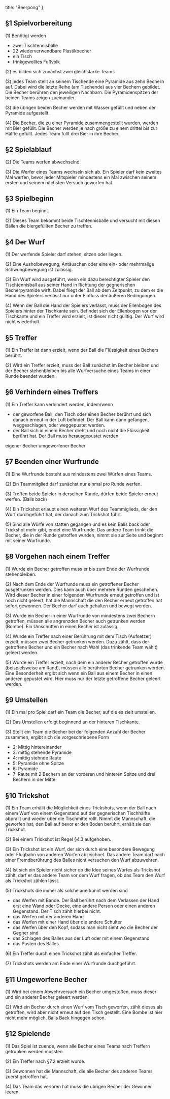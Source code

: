   title: "Beerpong"
};


## §1 Spielvorbereitung

(1) Benötigt werden

  - zwei Tischtennisbälle
  - 22 wiederverwendbare Plastikbecher
  - ein Tisch
  - trinkgewolltes Fußvolk

(2) es bilden sich zunächst zwei gleichstarke Teams

(3) jedes Team stellt an seinem Tischende eine Pyramide aus zehn Bechern auf. Dabei wird die letzte Reihe (am Tischende) aus vier Bechern gebildet. Die Becher berühren den jeweiligen Nachbarn. Die Pyramidenspitzen der beiden Teams zeigen zueinander.

(3) die übrigen beiden Becher werden mit Wasser gefüllt und neben der Pyramide aufgestellt.

(4) Die Becher, die zu einer Pyramide zusammengestellt wurden, werden mit Bier gefüllt. DIe Becher werden je nach größe zu einem drittel bis zur Hälfte gefüllt. Jedes Team füllt drei Bier in ihre Becher.


## §2 Spielablauf

(2) Die Teams werfen abwechselnd.

(3) Die Werfer eines Teams wechseln sich ab. Ein Spieler darf kein zweites Mal werfen, bevor jeder Mitspieler mindestens ein Mal zwischen seinem ersten und seinem nächsten Versuch geworfen hat.


## §3 Spielbeginn

(1) Ein Team beginnt.

(2) Dieses Team bekommt beide Tischtennisbälle und versucht mit diesen Bällen die biergefüllten Becher zu treffen.


## §4 Der Wurf

(1) Der werfende Spieler darf stehen, sitzen oder liegen.

(2) Eine Ausholbewegung, Antäuschen oder eine ein- oder mehrmalige Schwungbewegung ist zulässig.

(3) Ein Wurf wird ausgeführt, wenn ein dazu berechtigter Spieler den Tischtennisball aus seiner Hand in Richtung der gegnerischen Becherpyramide wirft. Dabei fliegt der Ball ab dem Zeitpunkt, zu dem er die Hand des Spielers verlässt nur unter Einfluss der äußeren Bedingungen.

(4) Wenn der Ball die Hand der Spielers verlässt, muss der Ellenbogen des Spielers hinter der Tischkante sein. Befindet sich der Ellenbogen vor der Tischkante und ein Treffer wird erzielt, ist dieser nicht gülltig. Der Wurf wird nicht wiederholt.


## §5 Treffer

(1) Ein Treffer ist dann erzielt, wenn der Ball die Flüssigkeit eines Bechers berührt.

(2) Wird ein Treffer erzielt, muss der Ball zunächst im Becher bleiben und der Becher stehenbleiben bis alle Wurfversuche eines Teams in einer Runde beendet wurden.


## §6 Verhindern eines Treffers

(1) Ein Treffer kann verhindert werden, indem/wenn

  - der geworfene Ball, den Tisch oder einen Becher berührt und sich danach erneut in der Luft befindet. Der Ball kann dann gefangen, weggeschlagen, oder weggepustet werden.
  - der Ball sich in einem Becher dreht und noch nicht die Flüssigkeit berührt hat. Der Ball muss herausgepustet werden.

eigener Becher
umgeworfener Becher


## §7 Beenden einer Wurfrunde

(1) Eine Wurfrunde besteht aus mindestens zwei Würfen eines Teams.

(2) Ein Teammitglied darf zunächst nur einmal pro Runde werfen.

(3) Treffen beide Spieler in derselben Runde, dürfen beide Spieler erneut werfen. (Balls back)

(4) Ein Trickshot erlaubt einen weiteren Wurf des Teammiglieds, der den Wurf durchgeführt hat, der danach zum Trickshot führt.

(5) Sind alle Würfe von statten gegangen und es kein Balls back oder Trickshot mehr gibt, endet eine Wurfrunde. Das andere Team trinkt die Becher, die in der Runde getroffen wurden, nimmt sie zur Seite und beginnt mit seiner Wurfrunde.


## §8 Vorgehen nach einem Treffer

(1) Wurde ein Becher getroffen muss er bis zum Ende der Wurfrunde stehenbleiben.

(2) Nach dem Ende der Wurfrunde muss ein getroffener Becher ausgetrunken werden. Dies kann auch über mehrere Runden geschehen. Wird dieser Becher in einer folgenden Wurfrunde erneut getroffen und ist noch nicht geleert, hat die Mannschaft die den Becher erneut getroffen hat sofort gewonnen. Der Becher darf auch gehalten und bewegt werden.

(3) Wurde ein Becher in einer Wurfrunde von mindestens zwei Bechern getroffen, müssen alle angrenzden Becher auch getrunken werden (Bombe). Ein Umschütten in einen Becher ist zulässig.

(4) Wurde ein Treffer nach einer Berührung mit dem Tisch (Aufsetzer) erzielt, müssen zwei Becher getrunken werden. Dazu zählt, dass der getroffene Becher und ein Becher nach Wahl (das trinkende Team wählt) geleert werden.

(5) Wurde ein Treffer erzielt, nach dem ein anderer Becher getroffen wurde (beispielsweise am Rand), müssen alle berührten Becher getrunken werden. Eine Besonderheit ergibt sich wenn ein Ball aus einem Becher in einen anderen gepustet wird. Hier muss nur der letzte getroffene Becher geleert werden.


## §9 Umstellen

(1) Ein mal pro Spiel darf ein Team die Becher, auf die es zielt umstellen.

(2) Das Umstellen erfolgt beginnend an der hinteren Tischkante.

(3) Stellt ein Team die Becher bei der folgenden Anzahl der Becher zusammen, ergibt sich die vorgeschriebene Form

  - 2: Mittig hintereinander
  - 3: mittig stehende Pyramide
  - 4: mittig stehnde Raute
  - 5: Pyramide ohne Spitze
  - 6: Pyramide
  - 7: Raute mit 2 Bechern an der vorderen und hinteren Spitze und drei Bechern in der Mitte


## §10 Trickshot

(1) Ein Team erhällt die Möglichkeit eines Trickshots, wenn der Ball nach einem Wurf von einem Gegenstand auf der gegnerischen Tischhälfte abprallt und wieder über die Tischmitte rollt. Nimmt die Mannschaft, die geworfen hat, den Ball auf bevor er den Boden berührt, erhält sie den Trickshot.

(2) Bei einem Trickshot ist Regel §4.3 aufgehoben.

(3) Ein Trickshot ist ein Wurf, der sich durch eine besondere Bewegung oder Flugbahn von anderen Würfen abzeichnet. Das andere Team darf nach einer Fremdberührung des Balles nicht versuchen den Wurf abzuwehren.

(4) Ist sich ein Spieler nicht sicher ob die Idee seines Wurfes als Trickshot zählt, darf er das andere Team vor dem Wurf fragen, ob das Team den Wurf als Trickshot zählen lässt.

(5) Trickshots die immer als solche anerkannt werden sind

- das Werfen mit Bande. Der Ball berührt nach dem Verlassen der Hand erst eine Wand oder Decke, eine andere Person oder einen anderen Gegenstand. Der Tisch zählt hierbei nicht.
- das Werfen mit der anderen Hand
- das Werfen mit einer Hand über die andere Schulter
- das Werfen über den Kopf, sodass man nicht sieht wo die Becher der Gegner sind
- das Schlagen des Balles aus der Luft oder mit einem Gegenstand
- das Pusten des Balles.

(6) Ein Treffer durch einen Trickshot zählt als einfacher Treffer.

(7) Trickshots werden am Ende einer Wurfrunde durchgeführt.

## §11 Umgeworfene Becher

(1) Wird bei einem Abwehrversuch ein Becher umgestoßen, muss dieser und ein anderer Becher geleert werden.

(2) Wird ein Becher durch einen Wurf vom Tisch geworfen, zählt dieses als getroffen, wird aber nicht erneut auf den Tisch gestellt. Eine Bombe ist hier nicht mehr möglich, Balls Back hingegen schon.


## §12 Spielende

(1) Das Spiel ist zuende, wenn alle Becher eines Teams nach Treffern getrunken werden mussten.

(2) Ein Treffer nach §7.2 erzielt wurde.

(3) Gewonnen hat die Mannschaft, die alle Becher des anderen Teams zuerst getroffen hat.

(4) Das Team das verloren hat muss die übrigen Becher der Gewinner leeren.


